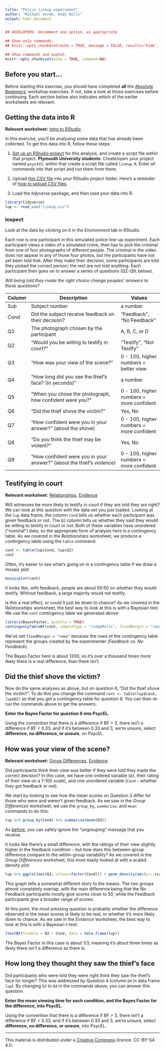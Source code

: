 ```yaml
---
title: "Police lineup experiment"
author: "Michael Verde, Andy Wills"
output: html_document
---
```


```r
## DEVELOPERS: Uncomment one option, as appropriate

## Show only commands.
## knitr::opts_chunk$set(echo = TRUE, message = FALSE, results='hide', fig.keep = 'none', comment=NA)

## Show commands and ouptut.
knitr::opts_chunk$set(echo = TRUE, comment=NA)
```

## Before you start...
Before starting this exercise, you should have completed **all** the [Absolute Beginners'](index.html) workshop exercises. If not, take a look at those exercises before continuing. Each section below also indicates which of the earlier worksheets are relevant.

## Getting the data into R
**Relevant worksheet:** [Intro to RStudio](intro-rstudio.html)

In this exercise, you'll be analysing some data that has already been collected. To get this data into R, follow these steps:

1. [Set up an RStudio project](using-projects.html) for this analysis, and create a script file within that project. **Plymouth University students**: Create/open your project named `psyc415`; within that create a script file called `lineup.R`. Enter all commands into that script and run them from there.

2. Upload [this CSV file](data/lineup.csv) into your RStudio project folder. Here's a reminder of [how to upload CSV files](entering-data-by-hand.html#upload).

5. Load the _tidyverse_ package, and then load your data into R.

```r
library(tidyverse)
lup <- read_csv("lineup.csv")
```

### Inspect
Look at the data by clicking on it in the _Environment_ tab in RStudio. 

Each row is one participant in this simulated police line-up experiment. Each participant views a video of a simulated crime, then has to pick the criminal from one of four photographs of different people. The criminal in the video does not appear in any of those four photos, but the participants have not yet been told that. After they make their decision, some participants are told they picked the correct person; the rest are not told anything. Each participant then goes on to answer a series of questions (Q2-Q9, below). 

_Will being told they made the right choice change peoples' answers to these questions?_

| Column    | Description                             | Values             |
| --------- | --------------------------------------- | ------------------ |
| Sub       | Subject number                          | a number                   |
| Cond      | Did the subject receive feedback on their decision? | "Feedback", "No Feedback" |
| Q1        | The photograph chosen by the participant | A, B, C, or D     |
| Q2        | "Would you be willing to testify in court?" | "Testify", "Not Tesitfy"        |
| Q3        | "How was your view of the scene?"       | 0 - 100, higher numbers = better view |
| Q4        | "How long did you see the thief's face? (in seconds)" |  a number    |
| Q5        | "When you chose the photograph, how confident were you?" | 0 - 100, higher numbers = more confident |
| Q6        | "Did the thief shove the victim?"   | Yes, No   |
| Q7        | "How confident were you in your answer?" (about the shove) | 0 - 100, higher numbers = more confident |
| Q8        | "Do you think the thief may be violent?"   | Yes, No   |
| Q9        | "How confident were you in your answer?" (about the thief's violence) | 0 - 100, higher numbers = more confident |

## Testifying in court

**Relevant worksheet:** [Relationships](chi.html), [Evidence](evidence.html)

Will witnesses be more likely to testify in court if they are told they are right? We can look at this question with the data set you just loaded. Looking at the `lup` data frame, the column `Cond` tells us whether each participant was given feedback or not. The `Q2` column tells us whether they said they would be willing to testify in court or not. Both of these variables have unordered ("nominal") data, so the appropriate form of analysis here is a contingency table. As we covered in the _Relationships_ worksheet, we produce a contingency table using the `table` command:

```r
cont <- table(lup$Cond, lup$Q2)
cont
```

Often, it's easier to see what's going on in a contingency table if we draw a mosaic plot:

```r
mosaicplot(cont)
```

It looks like, with feedback, people are about 50:50 on whether they would testify. Without feedback, a large majority would not testify.

Is this a real effect, or could it just be down to chance? As we covered in the _Relationships_ worksheet, the best way to look at this is with a Bayesian test. We use the `cont` contingency table we generated above:

```R
library(BayesFactor, quietly = TRUE)
contingencyTableBF(cont, sampleType = "indepMulti", fixedMargin = "rows" )
```

We've set `fixedMargin = "rows"` because the rows of the contingency table represent the groups created by the experimenter (_Feedback_ vs. _No Feedback_). 

The Bayes Factor here is about 1200, so it's over a thousand times more likely there is a real difference, than there isn't. 

## Did the thief shove the victim?

Now do the same analyses as above, but on question 6, "Did the thief shove the victim?". To do this you change the command `cont <- table(lup$Cond, lup$Q2)` so that you get a contingency table for question 6. You can then re-run the commands above to get the answers. 

**Enter the Bayes Factor for question 6 into PsycEL.**

Using the convention that there is a difference if BF > 3, there isn't a difference if BF < 0.33, and if it's between 0.33 and 3, we're unsure, select **difference, no difference, or unsure**, on PsycEL.

## How was your view of the scene?

**Relevant worksheet:** [Group Differences](group-differences.html), [Evidence](evidence.html)

Did participants think their view was better if they were told they made the correct decision? In this case, we have one ordered variable (`Q3`, their rating of their view on a 1-100 scale), and one unordered variable (`Cond` - whether they got feedback or not). 

We start by looking to see how the mean scores on Question 3 differ for those who were and weren't given feedback. As we saw in the _Group Differences_ worksheet, we use the `group_by`,  `summarise`, and `mean` commands to do this:

```r
lup %>% group_by(Cond) %>% summarise(mean(Q3))
```

As [before](group-differences.html#group), you can safely ignore the "ungrouping" message that you receive.

It looks like there's a small difference, with the ratings of their view slightly higher in the feedback condition -- but how does this between-group difference compare to the within-group variability? As we covered in the _Group Differences_ worksheet, this most easily looked at with a scaled density plot:

```r
lup %>% ggplot(aes(Q3, colour=factor(Cond))) + geom_density(aes(y=..scaled..)) 
```

This graph tells a somewhat different story to the means. The two groups almost completely overlap, with the main difference being that the No Feedback participants mostly give scores close to 50, while the Feedback participants give a broader range of scores. 

At this point, the most pressing question is probably whether the difference observed in the mean scores is likely to be real, or whether it's more likely down to chance. As we saw in the _Evidence_ worksheet, the best way to look at this is with a Bayesian t-test:

```r
ttestBF(formula = Q3 ~ Cond, data = data.frame(lup))
```

The Bayes Factor in this case is about 1/3, meaning it's about three times as likely there _isn't_ a difference as there is. 

## How long they thought they saw the thief's face

Did participants who were told they were right think they saw the thief's face for longer? This was addressed by Question 4 (column `Q4` in data frame `lup`). By changing `Q3` to `Q4` in the commands above, you can answer this question. 

**Enter the mean viewing time for each condition, and the Bayes Factor for the difference, into PsycEL**.

Using the convention that there is a difference if BF > 3, there isn't a difference if BF < 0.33, and if it's between 0.33 and 3, we're unsure, select **difference, no difference, or unsure**, into PsycEL.

___

This material is distributed under a [Creative Commons](https://creativecommons.org/) licence. CC-BY-SA 4.0. 
